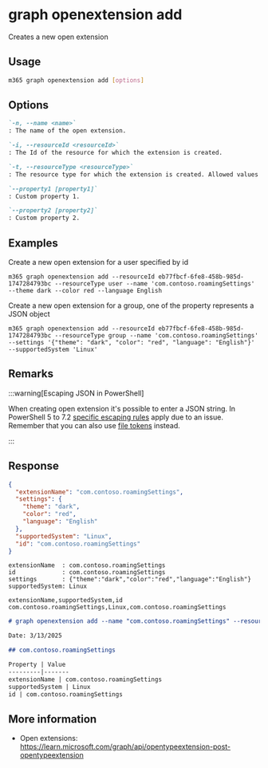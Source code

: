 
# graph openextension add

Creates a new open extension

## Usage

```sh
m365 graph openextension add [options]
```

## Options

```md definition-list
`-n, --name <name>`
: The name of the open extension.

`-i, --resourceId <resourceId>`
: The Id of the resource for which the extension is created.

`-t, --resourceType <resourceType>`
: The resource type for which the extension is created. Allowed values are `user`, `group`, `device`, `organization`.

`--property1 [property1]`
: Custom property 1.

`--property2 [property2]`
: Custom property 2.
```

<Global />

## Examples

Create a new open extension for a user specified by id

```
m365 graph openextension add --resourceId eb77fbcf-6fe8-458b-985d-1747284793bc --resourceType user --name 'com.contoso.roamingSettings' --theme dark --color red --language English
```

Create a new open extension for a group, one of the property represents a JSON object

```
m365 graph openextension add --resourceId eb77fbcf-6fe8-458b-985d-1747284793bc --resourceType group --name 'com.contoso.roamingSettings' --settings '{"theme": "dark", "color": "red", "language": "English"}' --supportedSystem 'Linux'
```

## Remarks

:::warning[Escaping JSON in PowerShell]

When creating open extension it's possible to enter a JSON string. In PowerShell 5 to 7.2 [specific escaping rules](./../../../user-guide/using-cli.mdx#escaping-double-quotes-in-powershell) apply due to an issue. Remember that you can also use [file tokens](./../../../user-guide/using-cli.mdx#passing-complex-content-into-cli-options) instead.

:::

## Response

<Tabs>
  <TabItem value="JSON">

  ```json
  {
    "extensionName": "com.contoso.roamingSettings",
    "settings": {
      "theme": "dark",
      "color": "red",
      "language": "English"
    },
    "supportedSystem": "Linux",
    "id": "com.contoso.roamingSettings"
  }
  ```

  </TabItem>
  <TabItem value="Text">

  ```text
  extensionName  : com.contoso.roamingSettings
  id             : com.contoso.roamingSettings
  settings       : {"theme":"dark","color":"red","language":"English"}
  supportedSystem: Linux
  ```

  </TabItem>
  <TabItem value="CSV">

  ```csv
  extensionName,supportedSystem,id
  com.contoso.roamingSettings,Linux,com.contoso.roamingSettings
  ```

  </TabItem>
  <TabItem value="Markdown">

  ```md
  # graph openextension add --name "com.contoso.roamingSettings" --resourceId "01b62bc5-9701-4f93-9587-9d1ea58a086d" --resourceType "user" --settings "{"theme": "dark", "color": "red", "language": "English"}" --supportedSystem "Linux"

  Date: 3/13/2025

  ## com.contoso.roamingSettings

  Property | Value
  ---------|-------
  extensionName | com.contoso.roamingSettings
  supportedSystem | Linux
  id | com.contoso.roamingSettings
  ```

  </TabItem>
</Tabs>

## More information

- Open extensions: https://learn.microsoft.com/graph/api/opentypeextension-post-opentypeextension
